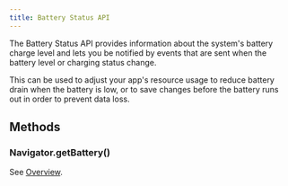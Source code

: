 ```yaml
---
title: Battery Status API
---
```



The Battery Status API provides information about the system's battery charge level and lets you be notified by events that are sent when the battery level or charging status change.

This can be used to adjust your app's resource usage to reduce battery drain when the battery is low, or to save changes before the battery runs out in order to prevent data loss.

<LinkCard
  title="Battery Status API - Web APIs | MDN"
  href="https://developer.mozilla.org/en-US/docs/Web/API/Battery_Status_API"
  target="_blank"
/>

<Playground client:only="react" theme="dark" script={Battery_Status_API} />

## Methods

### Navigator.getBattery()

<LinkCard
  title="Navigator: getBattery() method | MDN"
  href="https://developer.mozilla.org/en-US/docs/Web/API/Navigator/getBattery"
  target="_blank"
/>

See [Overview](#_top).